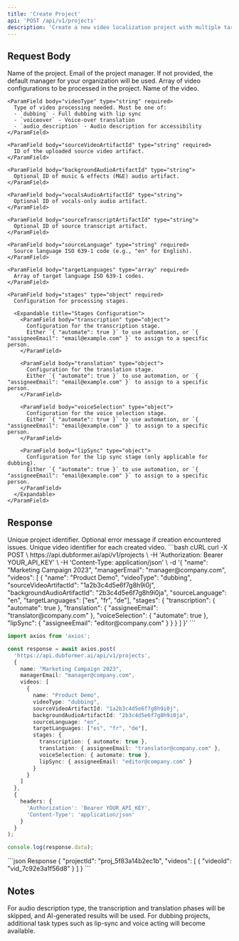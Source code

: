 ```yaml
---
title: 'Create Project'
api: 'POST /api/v1/projects'
description: 'Create a new video localization project with multiple target languages'
---
```


## Request Body

<ParamField body="name" type="string" required>
  Name of the project.
</ParamField>

<ParamField body="managerEmail" type="string">
  Email of the project manager. If not provided, the default manager for your organization will be used.
</ParamField>

<ParamField body="videos" type="array" required>
  Array of video configurations to be processed in the project.
  
  <Expandable title="Video Object Properties">
    <ParamField body="name" type="string" required>
      Name of the video.
    </ParamField>
    
    <ParamField body="videoType" type="string" required>
      Type of video processing needed. Must be one of:
      - `dubbing` - Full dubbing with lip sync
      - `voiceover` - Voice-over translation
      - `audio_description` - Audio description for accessibility
    </ParamField>
    
    <ParamField body="sourceVideoArtifactId" type="string" required>
      ID of the uploaded source video artifact.
    </ParamField>
    
    <ParamField body="backgroundAudioArtifactId" type="string">
      Optional ID of music & effects (M&E) audio artifact.
    </ParamField>
    
    <ParamField body="vocalsAudioArtifactId" type="string">
      Optional ID of vocals-only audio artifact.
    </ParamField>
    
    <ParamField body="sourceTranscriptArtifactId" type="string">
      Optional ID of source transcript artifact.
    </ParamField>
    
    <ParamField body="sourceLanguage" type="string" required>
      Source language ISO 639-1 code (e.g., "en" for English).
    </ParamField>
    
    <ParamField body="targetLanguages" type="array" required>
      Array of target language ISO 639-1 codes.
    </ParamField>
    
    <ParamField body="stages" type="object" required>
      Configuration for processing stages.
      
      <Expandable title="Stages Configuration">
        <ParamField body="transcription" type="object">
          Configuration for the transcription stage.
          Either `{ "automate": true }` to use automation, or `{ "assigneeEmail": "email@example.com" }` to assign to a specific person.
        </ParamField>
        
        <ParamField body="translation" type="object">
          Configuration for the translation stage.
          Either `{ "automate": true }` to use automation, or `{ "assigneeEmail": "email@example.com" }` to assign to a specific person.
        </ParamField>
        
        <ParamField body="voiceSelection" type="object">
          Configuration for the voice selection stage.
          Either `{ "automate": true }` to use automation, or `{ "assigneeEmail": "email@example.com" }` to assign to a specific person.
        </ParamField>
        
        <ParamField body="lipSync" type="object">
          Configuration for the lip sync stage (only applicable for dubbing).
          Either `{ "automate": true }` to use automation, or `{ "assigneeEmail": "email@example.com" }` to assign to a specific person.
        </ParamField>
      </Expandable>
    </ParamField>
  </Expandable>
</ParamField>

## Response

<ResponseField name="projectId" type="string">
  Unique project identifier.
</ResponseField>

<ResponseField name="error" type="string">
  Optional error message if creation encountered issues.
</ResponseField>

<ResponseField name="videos" type="array">
  <Expandable title="Videos">
    <ResponseField name="videoId" type="string">
      Unique video identifier for each created video.
    </ResponseField>
  </Expandable>
</ResponseField>

<RequestExample>
```bash cURL
curl -X POST \
  https://api.dubformer.ai/api/v1/projects \
  -H 'Authorization: Bearer YOUR_API_KEY' \
  -H 'Content-Type: application/json' \
  -d '{
    "name": "Marketing Campaign 2023",
    "managerEmail": "manager@company.com",
    "videos": [
      {
        "name": "Product Demo",
        "videoType": "dubbing",
        "sourceVideoArtifactId": "1a2b3c4d5e6f7g8h9i0j",
        "backgroundAudioArtifactId": "2b3c4d5e6f7g8h9i0ja", 
        "sourceLanguage": "en",
        "targetLanguages": ["es", "fr", "de"],
        "stages": {
          "transcription": { "automate": true },
          "translation": { "assigneeEmail": "translator@company.com" },
          "voiceSelection": { "automate": true },
          "lipSync": { "assigneeEmail": "editor@company.com" }
        }
      }
    ]
  }'
```

```typescript TypeScript
import axios from 'axios';

const response = await axios.post(
  'https://api.dubformer.ai/api/v1/projects',
  {
    name: "Marketing Campaign 2023",
    managerEmail: "manager@company.com",
    videos: [
      {
        name: "Product Demo",
        videoType: "dubbing",
        sourceVideoArtifactId: "1a2b3c4d5e6f7g8h9i0j",
        backgroundAudioArtifactId: "2b3c4d5e6f7g8h9i0ja",
        sourceLanguage: "en",
        targetLanguages: ["es", "fr", "de"],
        stages: {
          transcription: { automate: true },
          translation: { assigneeEmail: "translator@company.com" },
          voiceSelection: { automate: true },
          lipSync: { assigneeEmail: "editor@company.com" }
        }
      }
    ]
  },
  {
    headers: {
      'Authorization': 'Bearer YOUR_API_KEY',
      'Content-Type': 'application/json'
    }
  }
);

console.log(response.data);
```
</RequestExample>

<ResponseExample>
```json Response
{
  "projectId": "proj_5f83a14b2ec1b",
  "videos": [
    {
      "videoId": "vid_7c92e3a1f56d8"
    }
  ]
}
```
</ResponseExample>

## Notes

<Note>
  For audio description type, the transcription and translation phases will be skipped, and AI-generated results will be used.
</Note>

<Note>
  For dubbing projects, additional task types such as lip-sync and voice acting will become available.
</Note> 